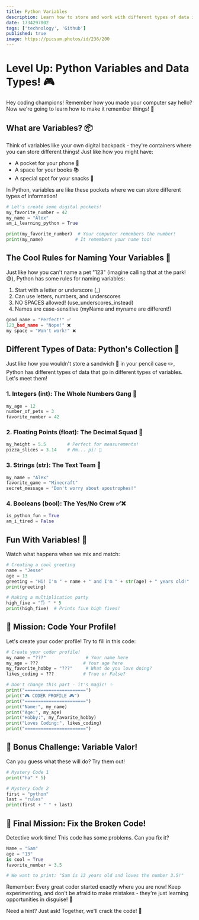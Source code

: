 ```yaml
---
title: Python Variables
description: Learn how to store and work with different types of data in Python
date: 1734297002
tags: ['technology', 'Github']
published: true
image: https://picsum.photos/id/236/200
---
```


# Level Up: Python Variables and Data Types! 🎮

Hey coding champions! Remember how you made your computer say hello? Now we're going to learn how to make it remember things! 🧠

## What are Variables? 📦

Think of variables like your own digital backpack - they're containers where you can store different things! Just like how you might have:
- A pocket for your phone 📱
- A space for your books 📚
- A special spot for your snacks 🍪

In Python, variables are like these pockets where we can store different types of information!

```python showLineNumbers
# Let's create some digital pockets!
my_favorite_number = 42
my_name = "Alex"
am_i_learning_python = True

print(my_favorite_number)  # Your computer remembers the number!
print(my_name)            # It remembers your name too!
```

## The Cool Rules for Naming Your Variables 📝

Just like how you can't name a pet "123" (imagine calling that at the park! 😅), Python has some rules for naming variables:

1. Start with a letter or underscore (_)
2. Can use letters, numbers, and underscores
3. NO SPACES allowed! (use_underscores_instead)
4. Names are case-sensitive (myName and myname are different!)

```python showLineNumbers
good_name = "Perfect!" ✅
123_bad_name = "Nope!" ❌
my space = "Won't work!" ❌
```

## Different Types of Data: Python's Collection 🎨

Just like how you wouldn't store a sandwich 🥪 in your pencil case ✏️, Python has different types of data that go in different types of variables. Let's meet them!

### 1. Integers (int): The Whole Numbers Gang 🔢
```python showLineNumbers
my_age = 12
number_of_pets = 3
favorite_number = 42
```

### 2. Floating Points (float): The Decimal Squad 🎯
```python showLineNumbers
my_height = 5.5        # Perfect for measurements!
pizza_slices = 3.14    # Mm... pi! 🥧
```

### 3. Strings (str): The Text Team 📝
```python showLineNumbers
my_name = "Alex"
favorite_game = "Minecraft"
secret_message = "Don't worry about apostrophes!"
```

### 4. Booleans (bool): The Yes/No Crew ✅❌
```python showLineNumbers
is_python_fun = True
am_i_tired = False
```

## Fun With Variables! 🎪

Watch what happens when we mix and match:

```python showLineNumbers
# Creating a cool greeting
name = "Jesse"
age = 13
greeting = "Hi! I'm " + name + " and I'm " + str(age) + " years old!"
print(greeting)

# Making a multiplication party
high_five = "🖐 " * 5
print(high_five)  # Prints five high fives!
```

## 🎯 Mission: Code Your Profile!

Let's create your coder profile! Try to fill in this code:

```python showLineNumbers
# Create your coder profile!
my_name = "???"               # Your name here
my_age = ???                 # Your age here
my_favorite_hobby = "???"     # What do you love doing?
likes_coding = ???           # True or False?

# Don't change this part - it's magic! ✨
print("=======================")
print("🎮 CODER PROFILE 🎮")
print("=======================")
print("Name:", my_name)
print("Age:", my_age)
print("Hobby:", my_favorite_hobby)
print("Loves Coding:", likes_coding)
print("=======================")
```

## 🌟 Bonus Challenge: Variable Valor!

Can you guess what these will do? Try them out!

```python showLineNumbers
# Mystery Code 1
print("ha" * 5)

# Mystery Code 2
first = "python"
last = "rules"
print(first + " " + last)
```

## 🎯 Final Mission: Fix the Broken Code!

Detective work time! This code has some problems. Can you fix it?

```python showLineNumbers
Name = "Sam"
age = "13"
is cool = True
favorite_number = 3.5

# We want to print: "Sam is 13 years old and loves the number 3.5!"
```

Remember: Every great coder started exactly where you are now! Keep experimenting, and don't be afraid to make mistakes - they're just learning opportunities in disguise! 🌈

Need a hint? Just ask! Together, we'll crack the code! 💪